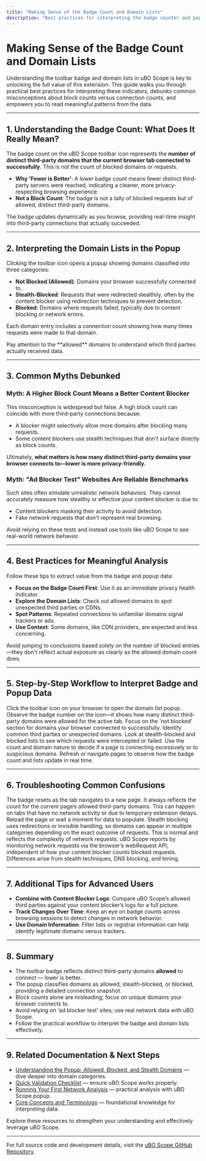 ```yaml
---
title: "Making Sense of the Badge Count and Domain Lists"
description: "Best practices for interpreting the badge counter and popup data, including debunking common myths about block counts versus connection counts. Learn why 'fewer is better' and how to spot meaningful patterns."
---
```


# Making Sense of the Badge Count and Domain Lists

Understanding the toolbar badge and domain lists in uBO Scope is key to unlocking the full value of this extension. This guide walks you through practical best practices for interpreting these indicators, debunks common misconceptions about block counts versus connection counts, and empowers you to read meaningful patterns from the data.

---

## 1. Understanding the Badge Count: What Does It Really Mean?

The badge count on the uBO Scope toolbar icon represents the **number of distinct third-party domains that the current browser tab connected to successfully**. This is not the count of blocked domains or requests.

- **Why 'Fewer is Better'**: A lower badge count means fewer distinct third-party servers were reached, indicating a cleaner, more privacy-respecting browsing experience.
- **Not a Block Count**: The badge is not a tally of blocked requests but of allowed, distinct third-party domains.

<Tip>
The badge updates dynamically as you browse, providing real-time insight into third-party connections that actually succeeded.
</Tip>

---

## 2. Interpreting the Domain Lists in the Popup

Clicking the toolbar icon opens a popup showing domains classified into three categories:

- **Not Blocked (Allowed)**: Domains your browser successfully connected to.
- **Stealth-Blocked**: Requests that were redirected stealthily, often by the content blocker using redirection techniques to prevent detection.
- **Blocked**: Domains where requests failed, typically due to content blocking or network errors.

Each domain entry includes a connection count showing how many times requests were made to that domain.

<Check>
Pay attention to the **allowed** domains to understand which third parties actually received data.
</Check>

---

## 3. Common Myths Debunked

### Myth: A Higher Block Count Means a Better Content Blocker

This misconception is widespread but false. A high block count can coincide with more third-party connections because:

- A blocker might selectively allow more domains after blocking many requests.
- Some content blockers use stealth techniques that don't surface directly as block counts.

Ultimately, **what matters is how many distinct third-party domains your browser connects to—lower is more privacy-friendly.**

### Myth: "Ad Blocker Test" Websites Are Reliable Benchmarks

Such sites often simulate unrealistic network behaviors. They cannot accurately measure how stealthy or effective your content blocker is due to:

- Content blockers masking their activity to avoid detection.
- Fake network requests that don't represent real browsing.

Avoid relying on these tests and instead use tools like uBO Scope to see real-world network behavior.

---

## 4. Best Practices for Meaningful Analysis

Follow these tips to extract value from the badge and popup data:

- **Focus on the Badge Count First**: Use it as an immediate privacy health indicator.
- **Explore the Domain Lists**: Check out allowed domains to spot unexpected third parties or CDNs.
- **Spot Patterns**: Repeated connections to unfamiliar domains signal trackers or ads.
- **Use Context**: Some domains, like CDN providers, are expected and less concerning.

<Warning>
Avoid jumping to conclusions based solely on the number of blocked entries—they don't reflect actual exposure as clearly as the allowed domain count does.
</Warning>

---

## 5. Step-by-Step Workflow to Interpret Badge and Popup Data

<Steps>
<Step title="Open uBO Scope Popup">
Click the toolbar icon on your browser to open the domain list popup.
</Step>
<Step title="Check the Badge Count">
Observe the badge number on the icon—it shows how many distinct third-party domains were allowed for the active tab.
</Step>
<Step title="Review Allowed Domains">
Focus on the 'not blocked' section for domains your browser connected to successfully. Identify common third parties or unexpected domains.
</Step>
<Step title="Inspect Stealth-Blocked and Blocked Domains">
Look at stealth-blocked and blocked lists to see which requests were intercepted or failed.
</Step>
<Step title="Assess Privacy Impact">
Use the count and domain nature to decide if a page is connecting excessively or to suspicious domains.
</Step>
</Steps>

<Note>
Refresh or navigate pages to observe how the badge count and lists update in real time.
</Note>

---

## 6. Troubleshooting Common Confusions

<AccordionGroup title="Troubleshooting Tips for Badge and Domain Interpretation">
<Accordion title="Why does the badge count sometimes drop when I visit a new page?">
The badge resets as the tab navigates to a new page. It always reflects the count for the current page’s allowed third-party domains.
</Accordion>
<Accordion title="What if the popup shows no data after browsing?">
This can happen on tabs that have no network activity or due to temporary extension delays. Reload the page or wait a moment for data to populate.
</Accordion>
<Accordion title="Why do stealth-blocked domains sometimes appear in allowed or blocked lists?">
Stealth blocking uses redirections or invisible handling, so domains can appear in multiple categories depending on the exact outcome of requests. This is normal and reflects the complexity of network requests.
</Accordion>
<Accordion title="Why is the block count on my content blocker different from the blocked list here?">
uBO Scope reports by monitoring network requests via the browser’s webRequest API, independent of how your content blocker counts blocked requests. Differences arise from stealth techniques, DNS blocking, and timing.
</Accordion>
</AccordionGroup>

---

## 7. Additional Tips for Advanced Users

- **Combine with Content Blocker Logs**: Compare uBO Scope’s allowed third parties against your content blocker’s logs for a full picture.
- **Track Changes Over Time**: Keep an eye on badge counts across browsing sessions to detect changes in network behavior.
- **Use Domain Information**: Filter lists or registrar information can help identify legitimate domains versus trackers.

---

## 8. Summary

- The toolbar badge reflects distinct third-party domains **allowed** to connect — lower is better.
- The popup classifies domains as allowed, stealth-blocked, or blocked, providing a detailed connection snapshot.
- Block counts alone are misleading; focus on unique domains your browser connects to.
- Avoid relying on ‘ad blocker test’ sites; use real network data with uBO Scope.
- Follow the practical workflow to interpret the badge and domain lists effectively.

---

## 9. Related Documentation & Next Steps

- [Understanding the Popup: Allowed, Blocked, and Stealth Domains](https://docs.example.com/guides/interpreting-results/understanding-popup) — dive deeper into domain categories.
- [Quick Validation Checklist](https://docs.example.com/getting-started/validation-troubleshooting/quick-validation) — ensure uBO Scope works properly.
- [Running Your First Network Analysis](https://docs.example.com/guides/getting-started/first-analysis) — practical analysis with uBO Scope popup.
- [Core Concepts and Terminology](https://docs.example.com/overview/core-concepts-overview/core-concepts-terminology) — foundational knowledge for interpreting data.

Explore these resources to strengthen your understanding and effectively leverage uBO Scope.

---

For full source code and development details, visit the [uBO Scope GitHub Repository](https://github.com/gorhill/uBO-Scope).